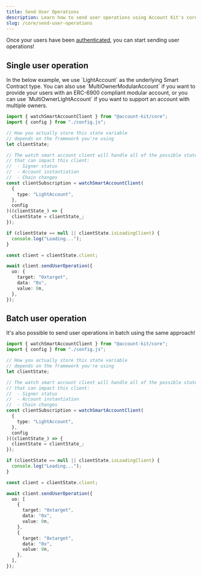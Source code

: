 ```yaml
---
title: Send User Operations
description: Learn how to send user operations using Account Kit's core package.
slug: /core/send-user-operations
---
```




Once your users have been [authenticated](/wallets/core/authenticate-users), you can start sending user operations!

## Single user operation

<Tip>
  In the below example, we use `LightAccount` as the underlying Smart Contract
  type. You can also use `MultiOwnerModularAccount` if you want to provide your
  users with an ERC-6900 compliant modular account, or you can use
  `MultiOwnerLightAccount` if you want to support an account with multiple
  owners.
</Tip>

<CodeBlocks>

```ts twoslash [example.ts]
import { watchSmartAccountClient } from "@account-kit/core";
import { config } from "./config.js";

// How you actually store this state variable
// depends on the framework you're using
let clientState;

// The watch smart account client will handle all of the possible state changes
// that can impact this client:
//  - Signer status
//  - Account instantiation
//  - Chain changes
const clientSubscription = watchSmartAccountClient(
  {
    type: "LightAccount",
  },
  config
)((clientState_) => {
  clientState = clientState_;
});

if (clientState == null || clientState.isLoadingClient) {
  console.log("Loading...");
}

const client = clientState.client;

await client.sendUserOperation({
  uo: {
    target: "0xtarget",
    data: "0x",
    value: 0n,
  },
});
```

<Markdown src="../../shared/core/config.mdx" />

</CodeBlocks>

## Batch user operation

It's also possible to send user operations in batch using the same approach!

<CodeBlocks>

```ts twoslash [example.ts]
import { watchSmartAccountClient } from "@account-kit/core";
import { config } from "./config.js";

// How you actually store this state variable
// depends on the framework you're using
let clientState;

// The watch smart account client will handle all of the possible state changes
// that can impact this client:
//  - Signer status
//  - Account instantiation
//  - Chain changes
const clientSubscription = watchSmartAccountClient(
  {
    type: "LightAccount",
  },
  config
)((clientState_) => {
  clientState = clientState_;
});

if (clientState == null || clientState.isLoadingClient) {
  console.log("Loading...");
}

const client = clientState.client;

await client.sendUserOperation({
  uo: [
    {
      target: "0xtarget",
      data: "0x",
      value: 0n,
    },
    {
      target: "0xtarget",
      data: "0x",
      value: 0n,
    },
  ],
});
```

<Markdown src="../../shared/core/config.mdx" />

</CodeBlocks>
